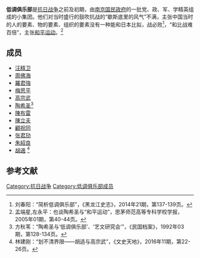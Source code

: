 '''低调俱乐部'''是[[抗日战争|抗日战争]]之前及初期，由[[南京国民政府|南京国民政府]]的一批党、政、军、学精英组成的小集团。他们对当时盛行的鼓吹抗战的“歇斯底里的风气”不满，主张中国当时的人的要素、物的要素、组织的要素没有一种能和日本比拟，战必败<ref>刘春阳：“简析低调俱乐部”，《黑龙江史志》，2014年21期，第137-139页。</ref>，“和比战难百倍”，主张[[和平运动|和平运动]]。<ref>孟端星,左永平：也谈陶希圣与“和平运动”，思茅师范高等专科学校学报，2005年01期，第40-44页。</ref>

==成员==
* [[汪精卫|汪精卫]]
* [[周佛海|周佛海]]
* [[羅君強|羅君強]]
* [[梅思平|梅思平]]
* [[高宗武|高宗武]]
* [[陶希圣|陶希圣]]<ref>方秋苇：“陶希圣与‘低调俱乐部’、‘艺文研究会’”，《民国档案》，1992年03期，第128-134页。</ref> 
* [[陳布雷|陳布雷]]
* [[陳立夫|陳立夫]]
* [[顧祝同|顧祝同]]
* [[张君劢|张君劢]]
* [[朱紹良|朱紹良]]
* [[胡適|胡適]] <ref> 林建刚：“划不清界限——胡适与高宗武”，《文史天地》，2016年11期，第22-26页。</ref>

==参考文献==
<references/>
[[Category:抗日战争|Category:抗日战争]]
[[Category:低调俱乐部成员|Category:低调俱乐部成员]]